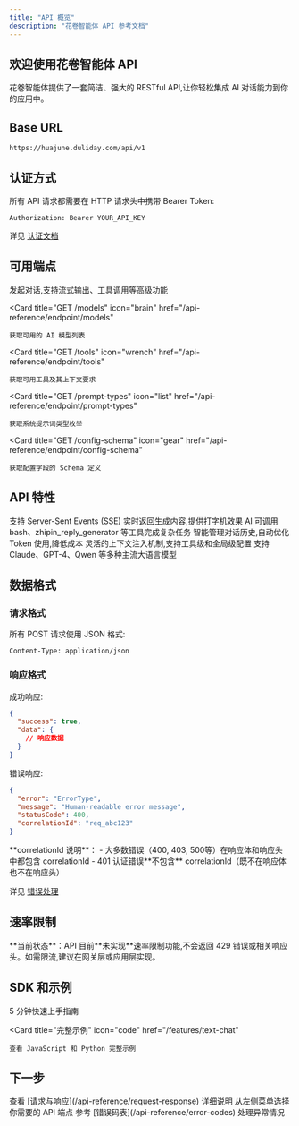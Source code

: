 ```yaml
---
title: "API 概览"
description: "花卷智能体 API 参考文档"
---
```


## 欢迎使用花卷智能体 API

花卷智能体提供了一套简洁、强大的 RESTful API,让你轻松集成 AI 对话能力到你的应用中。

## Base URL

```
https://huajune.duliday.com/api/v1
```

## 认证方式

所有 API 请求都需要在 HTTP 请求头中携带 Bearer Token:

```http
Authorization: Bearer YOUR_API_KEY
```

详见 [认证文档](/authentication)

## 可用端点

<CardGroup cols={2}>
  <Card
    title="POST /chat"
    icon="message"
    href="/api-reference/endpoint/chat"
  >
    发起对话,支持流式输出、工具调用等高级功能
  </Card>

  <Card
    title="GET /models"
    icon="brain"
    href="/api-reference/endpoint/models"
  >
    获取可用的 AI 模型列表
  </Card>

  <Card
    title="GET /tools"
    icon="wrench"
    href="/api-reference/endpoint/tools"
  >
    获取可用工具及其上下文要求
  </Card>

  <Card
    title="GET /prompt-types"
    icon="list"
    href="/api-reference/endpoint/prompt-types"
  >
    获取系统提示词类型枚举
  </Card>

  <Card
    title="GET /config-schema"
    icon="gear"
    href="/api-reference/endpoint/config-schema"
  >
    获取配置字段的 Schema 定义
  </Card>
</CardGroup>

## API 特性

<AccordionGroup>
  <Accordion title="流式输出">
    支持 Server-Sent Events (SSE) 实时返回生成内容,提供打字机效果
  </Accordion>

  <Accordion title="工具调用">
    AI 可调用 bash、zhipin_reply_generator 等工具完成复杂任务
  </Accordion>

  <Accordion title="消息剪裁">
    智能管理对话历史,自动优化 Token 使用,降低成本
  </Accordion>

  <Accordion title="上下文管理">
    灵活的上下文注入机制,支持工具级和全局级配置
  </Accordion>

  <Accordion title="多模型支持">
    支持 Claude、GPT-4、Qwen 等多种主流大语言模型
  </Accordion>
</AccordionGroup>

## 数据格式

### 请求格式

所有 POST 请求使用 JSON 格式:

```http
Content-Type: application/json
```

### 响应格式

成功响应:

```json
{
  "success": true,
  "data": {
    // 响应数据
  }
}
```

错误响应:

```json
{
  "error": "ErrorType",
  "message": "Human-readable error message",
  "statusCode": 400,
  "correlationId": "req_abc123"
}
```

<Note>
  **correlationId 说明**：
  - 大多数错误（400, 403, 500等）在响应体和响应头中都包含 correlationId
  - 401 认证错误**不包含** correlationId（既不在响应体也不在响应头）
</Note>

详见 [错误处理](/features/error-handling)

## 速率限制

<Warning>
  **当前状态**：API 目前**未实现**速率限制功能,不会返回 429 错误或相关响应头。如需限流,建议在网关层或应用层实现。
</Warning>

## SDK 和示例

<CardGroup cols={2}>
  <Card
    title="快速开始"
    icon="rocket"
    href="/quickstart"
  >
    5 分钟快速上手指南
  </Card>

  <Card
    title="完整示例"
    icon="code"
    href="/features/text-chat"
  >
    查看 JavaScript 和 Python 完整示例
  </Card>
</CardGroup>

## 下一步

<Steps>
  <Step title="了解请求/响应格式">
    查看 [请求与响应](/api-reference/request-response) 详细说明
  </Step>

  <Step title="选择端点">
    从左侧菜单选择你需要的 API 端点
  </Step>

  <Step title="查看错误码">
    参考 [错误码表](/api-reference/error-codes) 处理异常情况
  </Step>
</Steps>
